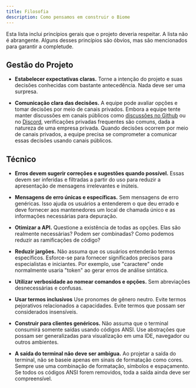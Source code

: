 ```yaml
---
title: Filosofia
description: Como pensamos em construir o Biome
---
```


Esta lista inclui princípios gerais que o projeto deveria respeitar.
A lista não é abrangente. Alguns desses princípios são óbvios, mas são mencionados para garantir a completude.

## Gestão do Projeto

- **Estabelecer expectativas claras.** Torne a intenção do projeto e suas decisões conhecidas com bastante antecedência.
  Nada deve ser uma surpresa.

- **Comunicação clara das decisões.** A equipe pode avaliar opções e tomar decisões por meio de canais privados.
  Embora a equipe tente manter discussões em canais públicos como [discussões no Github](https://github.com/biomejs/biome/discussions) ou no [Discord](https://discord.gg/BypW39g6Yc), verificações privadas frequentes são comuns, dada a natureza de uma empresa privada.
  Quando decisões ocorrem por meio de canais privados, a equipe precisa se comprometer a comunicar essas decisões usando canais públicos.

## Técnico

- **Erros devem sugerir correções e sugestões quando possível.** Essas devem ser inferidas e filtradas a partir do uso para reduzir a apresentação de mensagens irrelevantes e inúteis.

- **Mensagens de erro únicas e específicas.** Sem mensagens de erro genéricas.
  Isso ajuda os usuários a entenderem o que deu errado e deve fornecer aos mantenedores um local de chamada único e as informações necessárias para depuração.

- **Otimizar a API.** Questione a existência de todas as opções.
  Elas são realmente necessárias? Podem ser combinadas? Como podemos reduzir as ramificações de código?

- **Reduzir jargões.** Não assuma que os usuários entenderão termos específicos.
  Esforce-se para fornecer significados precisos para especialistas e iniciantes.
  Por exemplo, use "caractere" onde normalmente usaria "token" ao gerar erros de análise sintática.

- **Utilizar verbosidade ao nomear comandos e opções.** Sem abreviações desnecessárias e confusas.

- **Usar termos inclusivos** Use pronomes de gênero neutro. Evite termos pejorativos relacionados a capacidades.
  Evite termos que possam ser considerados insensíveis.

- **Construir para clientes genéricos.** Não assuma que o terminal consumirá somente saídas usando códigos ANSI.
  Use abstrações que possam ser generalizadas para visualização em uma IDE, navegador ou outros ambientes.

- **A saída do terminal não deve ser ambígua.** Ao projetar a saída do terminal, não se baseie apenas em sinais de formatação como cores.
  Sempre use uma combinação de formatação, símbolos e espaçamento.
  Se todos os códigos ANSI forem removidos, toda a saída ainda deve ser compreensível.
